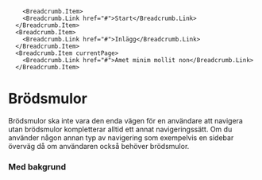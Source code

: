 

<Meta title="Design System/komponenter/Brödsmulor/Översikt" />

        <Breadcrumb.Item>
        <Breadcrumb.Link href="#">Start</Breadcrumb.Link>
      </Breadcrumb.Item>
      <Breadcrumb.Item>
        <Breadcrumb.Link href="#">Inlägg</Breadcrumb.Link>
      </Breadcrumb.Item>
      <Breadcrumb.Item currentPage>
        <Breadcrumb.Link href="#">Amet minim mollit non</Breadcrumb.Link>
      </Breadcrumb.Item>
</Breadcrumb>

# Brödsmulor 

Brödsmulor ska inte vara den enda vägen för en användare att navigera utan brödsmulor kompletterar alltid ett annat navigeringssätt. Om du använder någon annan typ av navigering som exempelvis en sidebar överväg då om användaren också behöver brödsmulor.

<div className="p-4" style={{ backgroundColor: '#F4F4F4' }}>

### Med bakgrund

<div className="p-24 flex flex-auto flex-col items-center" style={{ backgroundColor: '#ffffff' }}>
  <Template />
</div>

### Utan bakgrund

<div className="p-24 flex flex-auto flex-col items-center">
  <Template />
</div>

</div>